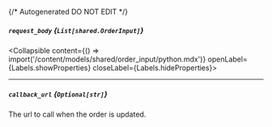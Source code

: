 {/* Autogenerated DO NOT EDIT  */}

##### `request_body` *{`List[shared.OrderInput]`}*
<Collapsible content={() => import('/content/models/shared/order_input/python.mdx')} openLabel={Labels.showProperties} closeLabel={Labels.hideProperties}>
</Collapsible>

---
##### `callback_url` *{`Optional[str]`}*
The url to call when the order is updated.


